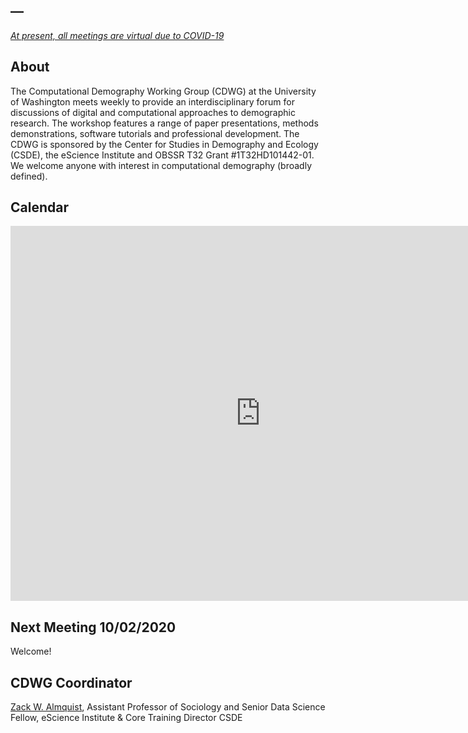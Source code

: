 ---
---

<u>*At present, all meetings are virtual due to COVID-19*</u>

## About

The Computational Demography Working Group (CDWG) at the University of Washington meets weekly to provide an interdisciplinary forum for discussions of digital and computational approaches to demographic research. The workshop features a range of paper presentations, methods demonstrations, software tutorials and professional development. The CDWG is sponsored by the Center for Studies in Demography and Ecology (CSDE), the eScience Institute and OBSSR T32 Grant #1T32HD101442-01. We welcome anyone with interest in computational demography (broadly defined).

## Calendar

<iframe src="https://calendar.google.com/calendar/embed?src=computational-demogr%40uw.edu&ctz=America%2FLos_Angeles" style="border: 0" width="800" height="600" frameborder="0" scrolling="no"></iframe>

## Next Meeting 10/02/2020

Welcome!

## CDWG Coordinator
[Zack W. Almquist](http://depts.washington.edu/), Assistant Professor of Sociology and Senior Data Science Fellow, eScience Institute & Core Training Director CSDE





